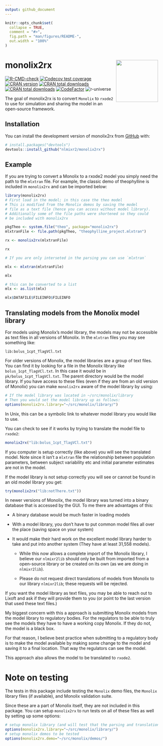 ```yaml
---
output: github_document
---
```


<!-- README.md is generated from README.Rmd. Please edit that file -->

```r
knitr::opts_chunk$set(
  collapse = TRUE,
  comment = "#>",
  fig.path = "man/figures/README-",
  out.width = "100%"
)
```

# monolix2rx <img src="man/figures/logo.png" align="right" height="138" alt="" />

<!-- badges: start -->
[![R-CMD-check](https://github.com/nlmixr2/monolix2rx/actions/workflows/R-CMD-check.yaml/badge.svg)](https://github.com/nlmixr2/monolix2rx/actions/workflows/R-CMD-check.yaml)
[![Codecov test
coverage](https://codecov.io/gh/nlmixr2/monolix2rx/branch/main/graph/badge.svg)](https://app.codecov.io/gh/nlmixr2/monolix2rx?branch=main)
[![CRAN
version](http://www.r-pkg.org/badges/version/monolix2rx)](https://cran.r-project.org/package=monolix2rx)
[![CRAN total
downloads](https://cranlogs.r-pkg.org/badges/grand-total/monolix2rx)](https://cran.r-project.org/package=monolix2rx)
[![CRAN total
downloads](https://cranlogs.r-pkg.org/badges/monolix2rx)](https://cran.r-project.org/package=monolix2rx)
[![CodeFactor](https://www.codefactor.io/repository/github/nlmixr2/monolix2rx/badge)](https://www.codefactor.io/repository/github/nlmixr2/monolix2rx)
![r-universe](https://nlmixr2.r-universe.dev/badges/monolix2rx)
<!-- badges: end -->

The goal of monolix2rx is to convert `Monolix` to `rxode2` to use for
simulation and sharing the model in an open-source framework.

## Installation

You can install the development version of monolix2rx from
[GitHub](https://github.com/) with:

``` r
# install.packages("devtools")
devtools::install_github("nlmixr2/monolix2rx")
```

## Example

If you are trying to convert a Monolix to a rxode2 model you simply
need the path to the `mlxtran` file.  For example, the classic demo of
theophylline is included in `monolix2rx` and can be imported below:

```r
library(monolix2rx)
# First load in the model; in this case the theo model
# This is modified from the Monolix demos by saving the model
# file as a text file (hence you can access without model library).
# Additionally some of the file paths were shortened so they could
# be included with monolix2rx

pkgTheo <- system.file("theo", package="monolix2rx")
mlxtranFile <- file.path(pkgTheo, "theophylline_project.mlxtran")

rx <- monolix2rx(mlxtranFile)

rx

# If you are only interseted in the parsing you can use `mlxtran`

mlx <- mlxtran(mlxtranFile)

mlx

# this can be converted to a list
mlx <- as.list(mlx)

mlx$DATAFILE$FILEINFO$FILEINFO
```

## Translating models from the Monolix model library

For models using Monolix's model library, the models may not be
accessible as text files in all versions of Monolix.  In the `mlxtran`
files you may see something like:

```
lib:bolus_1cpt_TlagVCl.txt
```

For older versions of Monolix, the model libraries are a group of text
files.  You can find it by looking for a file in the Monolix library
like `bolus_1cpt_TlagVCl.txt`.  In this case it would be in
`pk/bolus_1cpt_TlagVCl.txt`.  The parent directory would be the model
library.  If you have access to these files (even if they are from an
old version of Monolix) you can make `monolix2rx` aware of the model
library by using:

```r
# If the model library was located in ~/src/monolix/library
# Then you would set the model library up as follows:
options(monolix2rx.library="~/src/monolix/library/")
```

In Unix, this can be a symbolic link to whatever model library you
would like to use.

You can check to see if it works by trying to translate the model file
to `rxode2`:

```r
monolix2rx("lib:bolus_1cpt_TlagVCl.txt")
```

If you computer is setup correctly (like above) you will see the
translated model.  Note since it isn't a `mlxtran` file the
relationship between population parameters, between subject
variability etc and initial parameter estimates are not in the model.

If the model library is not setup correctly you will see or cannot be
found in an old model library you get:

```r
try(monolix2rx("lib:notThere.txt"))
```

In newer versions of Monolix, the model library was turned into a
binary database that is accessed by the GUI.  To me there are
advantages of this:

- A binary database would be much faster in loading models

- With a model library, you don't have to put common model files all
  over the place (saving space on your system)

- It would make their hard work on the excellent model library harder
  to take and put into another system (They have at least 31,558
  models).

  - While this now allows a complete import of the Monolix library, I
    believe our `nlmixr2lib` should only be built from imported from a
    open-source library or be created on its own (as we are doing in
    `nlmixr2lib`).

  - Please do not request direct translations of models
    from Monolix to our library `nlmixr2lib`; these requests will be
    rejected.

If you want the model library as text files, you may be able to reach
out to Lixoft and ask if they will provide them to you (or point to
the last version that used these text files.)

My biggest concern with this a approach is submitting Monolix models
from the model library to regulatory bodies.  For the regulators to be
able to truly see the models they have to have a working copy
Monolix. If they do not, the model is a black box.

For that reason, I believe best practice when submitting to a
regulatory body is to make the model available by making some change
to the model and saving it to a final location. That way the
regulators can see the model.

This approach also allows the model to be translated to `rxode2`.

# Note on testing

The tests in this package include testing the `Monolix` demo files,
the `Monolix` library files (if available), and Monolix validation
suite.

Since these are a part of Monolix itself, they are not included in
this package.  You can setup `monolix2rx` to run tests on all of these
files as well by setting up some options:

``` r
# setup monolix library (and will test that the parsing and translation are as expected)
options(monolix2rx.library="~/src/monolix/library/")
# setup monolix demos to be tested
options(monolix2rx.demo="~/src/monolix/demos/")
```
